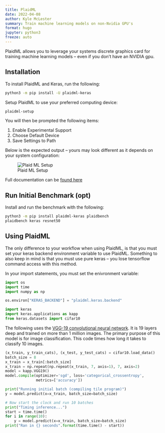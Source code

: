 ```yaml
---
title: PlaidML
date: 2022-04-08
author: Kyle McLester
summary: Train machine learning models on non-Nvidia GPU's
format: hugo
jupyter: python3
freeze: auto
---
```


PlaidML allows you to leverage your systems discrete graphics card for training machine learning models -- even if you don't have an NVIDIA gpu.

## Installation

To install PlaidML and Keras, run the following:

```bash
python3 -m pip install -U plaidml-keras
```

Setup PlaidML to use your preferred computing device:

```bash
plaidml-setup
```

You will then be prompted the following items:

1. Enable Experimental Support
2. Choose Default Device
3. Save Settings to Path

Below is the expected output -- yours may look different as it depends on your system configuration:

![Plaid ML Setup](/posts/workflow/plaid/plaid-setup.png)

Full documentation can be [found here](https://plaidml.github.io/plaidml/docs/install)

## Run Initial Benchmark (opt)

Install and run the benchmark with the following:

```bash
python3 -m pip install plaidml-keras plaidbench
plaidbench keras resnet50
```

## Using PlaidML

The only difference to your workflow when using PlaidML, is that you must set your keras backend environment variable to use PlaidML. Something to also keep in mind is that you must use pure keras -- you lose tensorflow command access with this method.

In your import statements, you must set the enivronment variable:

```python
import os
import time
import numpy as np

os.environ["KERAS_BACKEND"] = "plaidml.keras.backend"

import keras
import keras.applications as kapp
from keras.datasets import cifar10
```

The following uses the [VGG-19 convolutional neural network](https://www.mathworks.com/help/deeplearning/ref/vgg19.html;jsessionid=b1c3289ab6ea0b8df0edbaf1846e). It is 19 layers deep and trained on more than 1 million images. The primary purpose of this model is for image classification. This code times how long it takes to classify 10 images.

```python
(x_train, y_train_cats), (x_test, y_test_cats) = cifar10.load_data()
batch_size = 8
x_train = x_train[:batch_size]
x_train = np.repeat(np.repeat(x_train, 7, axis=1), 7, axis=2)
model = kapp.VGG19()
model.compile(optimizer='sgd', loss='categorical_crossentropy',
              metrics=['accuracy'])

print("Running initial batch (compiling tile program)")
y = model.predict(x=x_train, batch_size=batch_size)

# Now start the clock and run 10 batches
print("Timing inference...")
start = time.time()
for i in range(10):
    y = model.predict(x=x_train, batch_size=batch_size)
print("Ran in {} seconds".format(time.time() - start))
```

